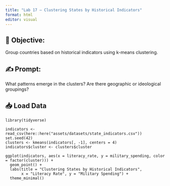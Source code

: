```yaml
---
title: "Lab 17 – Clustering States by Historical Indicators"
format: html
editor: visual
---
```


## 🧭 Objective:  
Group countries based on historical indicators using k-means clustering.

## ✍️ Prompt:  
What patterns emerge in the clusters? Are there geographic or ideological groupings?

## 📥 Load Data
```webr-r.
library(tidyverse)

indicators <- read_csv(here::here("assets/datasets/state_indicators.csv"))
set.seed(42)
clusters <- kmeans(indicators[, -1], centers = 4)
indicators$cluster <- clusters$cluster

ggplot(indicators, aes(x = literacy_rate, y = military_spending, color = factor(cluster))) +
  geom_point() +
  labs(title = "Clustering States by Historical Indicators",
       x = "Literacy Rate", y = "Military Spending") +
  theme_minimal()
```


